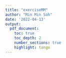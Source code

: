 ```yaml
---
title: "exerciseMM"
author: "Min Min Soh"
date: '2022-04-13'
output: 
  pdf_document:
    toc: true
    toc_depth: 2
    number_sections: true
    highlight: tango
---
```

